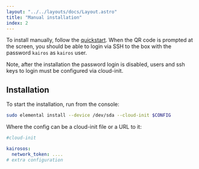 ```yaml
---
layout: "../../layouts/docs/Layout.astro"
title: "Manual installation"
index: 2
---
```



To install manually, follow the [quickstart](/quickstart/installation). When the QR code is prompted at the screen, you should be able to login via SSH to the box with the password `kairos` as `kairos` user.

<Info>

Note, after the installation the password login is disabled, users and ssh keys to login must be configured via cloud-init.

</Info>

## Installation

To start the installation, run from the console:

```bash
sudo elemental install --device /dev/sda --cloud-init $CONFIG
```

Where the config can be a cloud-init file or a URL to it:

```yaml
#cloud-init

kairosos:
  network_token: ....
# extra configuration
```
